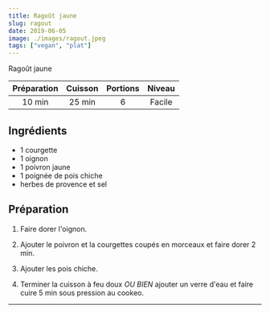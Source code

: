 ```yaml
---
title: Ragoût jaune
slug: ragout
date: 2019-06-05
image: ./images/ragout.jpeg
tags: ["vegan", "plat"]
---
```


<StyledParagraph>Ragoût jaune</StyledParagraph>

| Préparation | Cuisson | Portions | Niveau |
| :-: | :-: | :-: | :-: |
| 10 min | 25 min | 6 | Facile |

## Ingrédients
- <ListItem>1 courgette</ListItem>
- <ListItem>1 oignon</ListItem>
- <ListItem>1 poivron jaune</ListItem>
- <ListItem>1 poignée de pois chiche</ListItem>
- <ListItem>herbes de provence et sel</ListItem>

## Préparation

1. Faire dorer l'oignon.

2. Ajouter le poivron et la courgettes coupés en morceaux et faire dorer 2 min.

3. Ajouter les pois chiche.

4. Terminer la cuisson à feu doux *OU BIEN* ajouter un verre d'eau et faire cuire 5 min sous pression au cookeo.

---
